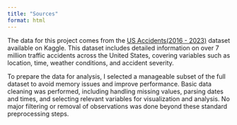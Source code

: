 ```yaml
---
title: "Sources"
format: html
---
```


The data for this project comes from the [US Accidents(2016 - 2023)](https://www.kaggle.com/datasets/sobhanmoosavi/us-accidents) dataset available on Kaggle. This dataset includes detailed information on over 7 million traffic accidents across the United States, covering variables such as location, time, weather conditions, and accident severity.

To prepare the data for analysis, I selected a manageable subset of the full dataset to avoid memory issues and improve performance. Basic data cleaning was performed, including handling missing values, parsing dates and times, and selecting relevant variables for visualization and analysis. No major filtering or removal of observations was done beyond these standard preprocessing steps.